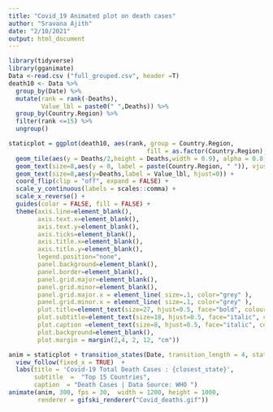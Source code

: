 ---
title: "Covid_19 Animated plot on death cases"
author: "Sravana Ajith"
date: "2/10/2021"
output: html_document
---
  
```{r}

library(tidyverse)
library(gganimate)
Data <-read.csv ("full_grouped.csv", header =T) 
death10 <- Data %>%
  group_by(Date) %>%
  mutate(rank = rank(-Deaths),
         Value_lbl = paste0(" ",Deaths)) %>%
  group_by(Country.Region) %>% 
  filter(rank <=15) %>%
  ungroup()

staticplot = ggplot(death10, aes(rank, group = Country.Region, 
                                      fill = as.factor(Country.Region), color = as.factor(Country.Region))) +
  geom_tile(aes(y = Deaths/2,height = Deaths,width = 0.9), alpha = 0.8, color = NA) +
  geom_text(size=8,aes(y = 0, label = paste(Country.Region, " ")), vjust = 0.2, hjust = 1) +
  geom_text(size=8,aes(y=Deaths,label = Value_lbl, hjust=0)) +
  coord_flip(clip = "off", expand = FALSE) +
  scale_y_continuous(labels = scales::comma) +
  scale_x_reverse() +
  guides(color = FALSE, fill = FALSE) +
  theme(axis.line=element_blank(),
        axis.text.x=element_blank(),
        axis.text.y=element_blank(),
        axis.ticks=element_blank(),
        axis.title.x=element_blank(),
        axis.title.y=element_blank(),
        legend.position="none",
        panel.background=element_blank(),
        panel.border=element_blank(),
        panel.grid.major=element_blank(),
        panel.grid.minor=element_blank(),
        panel.grid.major.x = element_line( size=.1, color="grey" ),
        panel.grid.minor.x = element_line( size=.1, color="grey" ),
        plot.title=element_text(size=27, hjust=0.5, face="bold", colour="black", vjust=-1),
        plot.subtitle=element_text(size=18, hjust=0.5, face="italic", color="grey"),
        plot.caption =element_text(size=8, hjust=0.5, face="italic", color="grey"),
        plot.background=element_blank(),
        plot.margin = margin(2,4, 2, 12, "cm"))

anim = staticplot + transition_states(Date, transition_length = 4, state_length = 1) +
  view_follow(fixed_x = TRUE)  +
  labs(title = 'Covid-19 Total Death Cases : {closest_state}',  
       subtitle  =  "Top 15 Countries",
       caption  = "Death Cases | Data Source: WHO ")
animate(anim, 300, fps = 30,  width = 1200, height = 1000, 
        renderer = gifski_renderer("Covid_deaths.gif"))
```